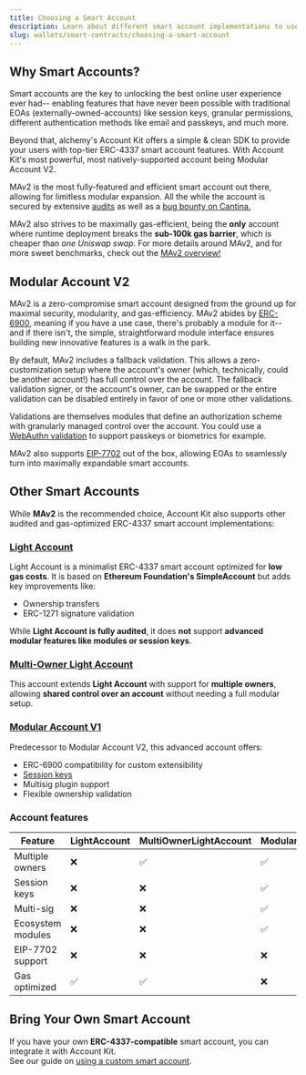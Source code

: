 ```yaml
---
title: Choosing a Smart Account
description: Learn about different smart account implementations to use with
slug: wallets/smart-contracts/choosing-a-smart-account
---
```


## Why Smart Accounts?

Smart accounts are the key to unlocking the best online user experience ever had-- enabling features that have never been possible with traditional EOAs (externally-owned-accounts) like session keys, granular permissions, different authentication methods like email and passkeys, and much more.

Beyond that, alchemy's Account Kit offers a simple & clean SDK to provide your users with top-tier ERC-4337 smart account features. With Account Kit's most powerful, most natively-supported account being Modular Account V2.

MAv2 is the most fully-featured and efficient smart account out there, allowing for limitless modular expansion. All the while the account is secured by extensive [audits](https://github.com/alchemyplatform/modular-account/tree/develop/audits) as well as a [bug bounty on Cantina.](https://cantina.xyz/bounties/246de4d3-e138-4340-bdfc-fc4c95951491)

MAv2 also strives to be maximally gas-efficient, being the **only** account where runtime deployment breaks the **sub-100k gas barrier**, which is cheaper than _one Uniswap swap_. For more details around MAv2, and for more sweet benchmarks, check out the [MAv2 overview!](/wallets/smart-contracts/modular-account-v2/overview)

## Modular Account V2

MAv2 is a zero-compromise smart account designed from the ground up for maximal security, modularity, and gas-efficiency. MAv2 abides by [ERC-6900](https://eips.ethereum.org/EIPS/eip-6900), meaning if you have a use case, there's probably a module for it-- and if there isn't, the simple, straightforward module interface ensures building new innovative features is a walk in the park.

By default, MAv2 includes a fallback validation. This allows a zero-customization setup where the account's owner (which, technically, could be another account!) has full control over the account. The fallback validation signer, or the account's owner, can be swapped or the entire validation can be disabled entirely in favor of one or more other validations.

Validations are themselves modules that define an authorization scheme with granularly managed control over the account. You could use a [WebAuthn validation](https://github.com/alchemyplatform/modular-account/blob/develop/src/modules/validation/WebAuthnValidationModule.sol) to support passkeys or biometrics for example.

MAv2 also supports [EIP-7702](https://github.com/ethereum/EIPs/blob/master/EIPS/eip-7702.md) out of the box, allowing EOAs to seamlessly turn into maximally expandable smart accounts.

## Other Smart Accounts

While **MAv2** is the recommended choice, Account Kit also supports other audited and gas-optimized ERC-4337 smart account implementations:

### [Light Account](/wallets/smart-contracts/other-accounts/light-account)

Light Account is a minimalist ERC-4337 smart account optimized for **low gas costs**. It is based on **Ethereum Foundation's SimpleAccount** but adds key improvements like:

- Ownership transfers
- ERC-1271 signature validation

While **Light Account is fully audited**, it does **not** support **advanced modular features like modules or session keys**.

### [Multi-Owner Light Account](/wallets/smart-contracts/other-accounts/light-account)

This account extends **Light Account** with support for **multiple owners**, allowing **shared control over an account** without needing a full modular setup.

### [Modular Account V1](/wallets/smart-contracts/other-accounts/modular-account/)

Predecessor to Modular Account V2, this advanced account offers:

- ERC-6900 compatibility for custom extensibility
- [Session keys](/wallets/smart-contracts/modular-account-v2/session-keys)
- Multisig plugin support
- Flexible ownership validation

### Account features

| Feature           | LightAccount | MultiOwnerLightAccount | ModularAccountV1 | ModularAccountV2 |
| ----------------- | ------------ | ---------------------- | ---------------- | ---------------- |
| Multiple owners   | ❌           | ✅                     | ✅               | ✅               |
| Session keys      | ❌           | ❌                     | ✅               | ✅               |
| Multi-sig         | ❌           | ❌                     | ✅               | 🔜               |
| Ecosystem modules | ❌           | ❌                     | ✅               | ✅               |
| EIP-7702 support  | ❌           | ❌                     | ❌               | ✅               |
| Gas optimized     | ✅           | ✅                     | ❌               | ✅               |

## Bring Your Own Smart Account

If you have your own **ERC-4337-compatible** smart account, you can integrate it with Account Kit.  
See our guide on [using a custom smart account](/wallets/third-party/smart-contracts).

